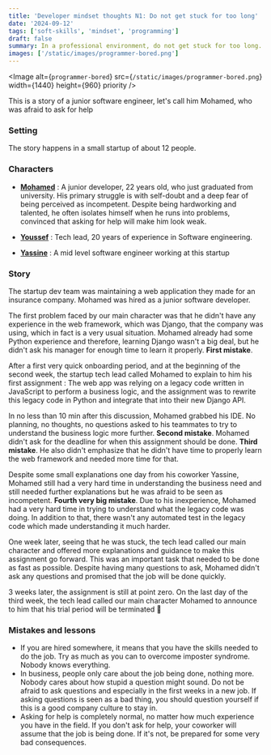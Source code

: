 ```yaml
---
title: 'Developer mindset thoughts N1: Do not get stuck for too long'
date: '2024-09-12'
tags: ['soft-skills', 'mindset', 'programming']
draft: false
summary: In a professional environment, do not get stuck for too long. Otherwise you may face some very bad consequences
images: ['/static/images/programmer-bored.png']
---
```


<Image
  alt={`programmer-bored`}
  src={`/static/images/programmer-bored.png`}
  width={1440}
  height={960}
  priority
/>

This is a story of a junior software engineer, let's call him Mohamed, who was afraid to ask for help

### Setting

The story happens in a small startup of about 12 people.

### Characters

- <u>**Mohamed**</u> : A junior developer, 22 years old, who just graduated from university. His
  primary struggle is with self-doubt and a deep fear of being perceived as incompetent. Despite
  being hardworking and talented, he often isolates himself when he runs into problems, convinced
  that asking for help will make him look weak.

- <u>**Youssef**</u> : Tech lead, 20 years of experience in Software engineering.

- <u>**Yassine**</u> : A mid level software engineer working at this startup

### Story

The startup dev team was maintaining a web application they made for an insurance company. Mohamed was hired as a junior software developer.

The first problem faced by our main character was that he didn't have any experience in the web framework, which was Django, that the company was using,
which in fact is a very usual situation. Mohamed already had some Python experience and therefore, learning Django wasn't a big deal, but he didn't ask his manager for enough time to learn it properly. **First mistake**.

After a first very quick onboarding period, and at the beginning of the second week, the startup tech lead called Mohamed to explain to him his first assignment : The web app was relying on a legacy code written in JavaScript to perform a business logic,
and the assignment was to rewrite this legacy code in Python and integrate that into their new Django API.

In no less than 10 min after this discussion, Mohamed grabbed his IDE. No planning, no thoughts, no questions asked to his teammates to try to understand the business logic more further. **Second mistake**.
Mohamed didn't ask for the deadline for when this assignment should be done. **Third mistake**. He also didn't emphasize that he didn't have time to properly learn the web framework and needed more time for that.

Despite some small explanations one day from his coworker Yassine, Mohamed still had a very hard time in understanding the business need and still needed further explanations but he was afraid to be seen as incompetent. **Fourth very big mistake**.
Due to his inexperience, Mohamed had a very hard time in trying to understand what the legacy code was doing. In addition to that, there wasn't any automated test in the legacy code which made understanding it much harder.

One week later, seeing that he was stuck, the tech lead called our main character and offered more explanations and guidance to make this assignment go forward. This was an important task that needed to be done as fast as possible. Despite having many questions to ask, Mohamed didn't ask any questions and promised that the job will be done quickly.

3 weeks later, the assignment is still at point zero. On the last day of the third week, the tech lead called our main character Mohamed to announce to him that his trial period will be terminated 🙁

### Mistakes and lessons

- If you are hired somewhere, it means that you have the skills needed to do the job. Try as much as you can to overcome imposter syndrome. Nobody knows everything.
- In business, people only care about the job being done, nothing more. Nobody cares about how stupid a question might sound. Do not be afraid to ask questions and especially in the first weeks in a new job. If asking questions is seen as a bad thing, you should question yourself if this is a good company culture to stay in.
- Asking for help is completely normal, no matter how much experience you have in the field. If you don't ask for help, your coworker will assume that the job is being done. If it's not, be prepared for some very bad consequences.
